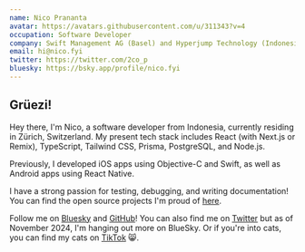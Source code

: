 ```yaml
---
name: Nico Prananta
avatar: https://avatars.githubusercontent.com/u/311343?v=4
occupation: Software Developer
company: Swift Management AG (Basel) and Hyperjump Technology (Indonesia)
email: hi@nico.fyi
twitter: https://twitter.com/2co_p
bluesky: https://bsky.app/profile/nico.fyi
---
```


## Grüezi!

Hey there, I'm Nico, a software developer from Indonesia, currently residing in Zürich, Switzerland. My present tech stack includes React (with Next.js or Remix), TypeScript, Tailwind CSS, Prisma, PostgreSQL, and Node.js.

Previously, I developed iOS apps using Objective-C and Swift, as well as Android apps using React Native.

I have a strong passion for testing, debugging, and writing documentation! You can find the open source projects I'm proud of [here](/opensource).

Follow me on [Bluesky](https://bsky.app/profile/nico.fyi) and [GitHub](https://github.com/nicnocquee)! You can also find me on [Twitter](https://twitter.com/2co_p) but as of November 2024, I'm hanging out more on BlueSky. Or if you're into cats, you can find my cats on [TikTok](https://www.tiktok.com/@yakisobanekotachi) 😸.
